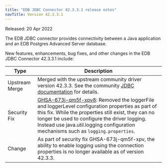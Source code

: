 ```yaml
---
title: "EDB JDBC Connector 42.3.3.1 release notes"
navTitle: Version 42.3.3.1
---
```


Released: 20 Apr 2022

The EDB JDBC connector provides connectivity between a Java application and an EDB Postgres Advanced Server database.

New features, enhancements, bug fixes, and other changes in the EDB JDBC Connector 42.3.3.1 include:

| Type           | Description                                                                                                                                                                                                                                                                                                                |
| -------------- | ------------------------------------------------------------------------------- |
| Upstream Merge | Merged with the upstream community driver version 42.3.3. See the community [JDBC documentation](https://jdbc.postgresql.org/changelogs/2022-02-15-42.3.3-release/) for details.                                                                                                                        |
| Security Fix   |  [GHSA-673j-qm5f-xpv8](https://github.com/advisories/GHSA-673j-qm5f-xpv8): Removed the loggerFile and loggerLevel configuration properties as part of this fix. While the properties still exist, they can no longer be used to configure the driver logging. Instead use java.util.logging configuration mechanisms such as `logging.properties`. |
| Change         | As part of security fix GHSA-673j-qm5f-xpv, the ability to enable logging using the connection properties is no longer available as of version 42.3.3. |                                                                                                                                                                                                                                                                    |



